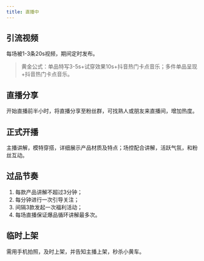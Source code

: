 ```yaml
---
title: 直播中
---
```


##

## 引流视频

每场被1-3条20s视频，期间定时发布。

> 黄金公式：单品特写3-5s+试穿效果10s+抖音热门卡点音乐；多件单品呈现+抖音热门卡点音乐。

## 直播分享

开始直播前半小时，将直播分享至粉丝群，可找熟人或朋友来直播间，增加热度。

## 正式开播

主播讲解，模特穿搭，详细展示产品材质及特点；场控配合讲解，活跃气氛，和粉丝互动。

## 过品节奏

1. 每款产品讲解不超过3分钟；
2. 每分钟进行一次引导关注；
3. 间隔3款发起一次福利活动；
4. 每场直播保证爆品循环讲解最多次。

## 临时上架

需用手机拍照，及时上架，并告知主播上架，秒杀小黄车。
